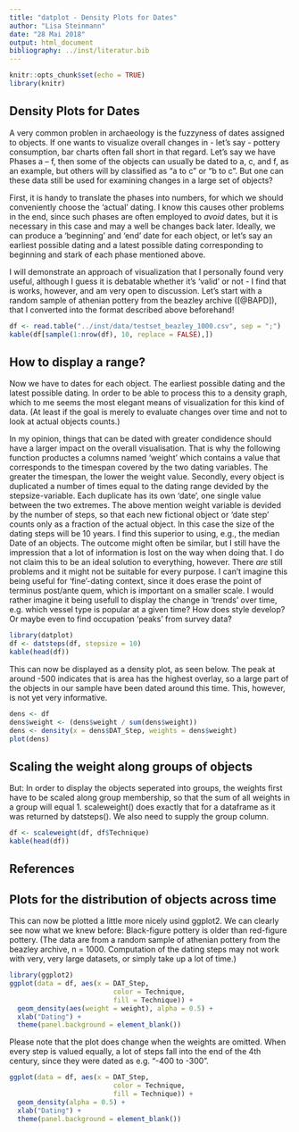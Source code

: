 ```yaml
---
title: "datplot - Density Plots for Dates"
author: "Lisa Steinmann"
date: "28 Mai 2018"
output: html_document
bibliography: ../inst/literatur.bib
---
```


```r
knitr::opts_chunk$set(echo = TRUE)
library(knitr)
```

## Density Plots for Dates

A very common problen in archaeology is the fuzzyness of dates assigned to objects. If one wants to visualize overall changes in - let's say - pottery consumption, bar charts often fall short in that regard. Let's say we have Phases a -- f, then some of the objects can usually be dated to a, c, and f, as an example, but others will by classified as "a to c" or "b to c". But one can these data still be used for examining changes in a large set of objects?

First, it is handy to translate the phases into numbers, for which we should conveniently choose the 'actual' dating. I know this causes other problems in the end, since such phases are often employed to _avoid_ dates, but it is necessary in this case and may a well be changes back later. Ideally, we can produce a 'beginning' and 'end' date for each object, or let's say an earliest possible dating and a latest possible dating corresponding to beginning and stark of each phase mentioned above. 

I will demonstrate an approach of visualization that I personally found very useful, although I guess it is debatable whether it's 'valid' or not - I find that is works, however, and am very open to discussion. Let's start with a random sample of athenian pottery from the beazley archive ([@BAPD]), that I converted into the format described above beforehand!


```r
df <- read.table("../inst/data/testset_beazley_1000.csv", sep = ";")
kable(df[sample(1:nrow(df), 10, replace = FALSE),])
```

## How to display a range?

Now we have to dates for each object. The earliest possible dating and the latest possible dating. In order to be able to process this to a density graph, which to me seems the most elegant means of visualization for this kind of data. (At least if the goal is merely to evaluate changes over time and not to look at actual objects counts.)

In my opinion, things that can be dated with greater condidence should have a larger impact on the overall visualisation. That is why the following function productes a columns named 'weight' which contains a value that corresponds to the timespan covered by the two dating variables. The greater the timespan, the lower the weight value. 
Secondly, every object is duplicated a number of times equal to the dating range devided by the stepsize-variable. Each duplicate has its own 'date', one single value between the two extremes. The above mention weight variable is devided by the number of steps, so that each new fictional object or 'date step' counts only as a fraction of the actual object. 
In this case the size of the dating steps will be 10 years. 
I find this superior to using, e.g., the median Date of an objects. The outcome might often be similar, but I still have the impression that a lot of information is lost on the way when doing that. I do not claim this to be an ideal solution to everything, however. There _are_ still problems and it might not be suitable for every purpose. I can't imagine this being useful for 'fine'-dating context, since it does erase the point of terminus post/ante quem, which is important on a smaller scale. I would rather imagine it being usefull to display the change in 'trends' over time, e.g. which vessel type is popular at a given time? How does style develop? Or maybe even to find occupation 'peaks' from survey data?

```r
library(datplot)
df <- datsteps(df, stepsize = 10)
kable(head(df))
```

This can now be displayed as a density plot, as seen below. The peak at around -500 indicates that is area has the highest overlay, so a large part of the objects in our sample have been dated around this time. This, however, is not yet very informative. 

```r
dens <- df
dens$weight <- (dens$weight / sum(dens$weight))
dens <- density(x = dens$DAT_Step, weights = dens$weight)
plot(dens)
```


## Scaling the weight along groups of objects

But: In order to display the objects seperated into groups, the weights first have to be scaled along group membership, so that the sum of all weights in a group will equal 1. scaleweight() does exactly that for a dataframe as it was returned by datsteps().
We also need to supply the group column.
```r
df <- scaleweight(df, df$Technique)
kable(head(df))
```


## References


  
## Plots for the distribution of objects across time

This can now be plotted a little more nicely usind ggplot2. We can clearly see now what we knew before: Black-figure pottery is older than red-figure pottery. (The data are from a random sample of athenian pottery from the beazley archive, n = 1000. Computation of the dating steps may not work with very, very large datasets, or simply take up a lot of time.)

```r
library(ggplot2)
ggplot(data = df, aes(x = DAT_Step, 
                          color = Technique, 
                          fill = Technique)) +
  geom_density(aes(weight = weight), alpha = 0.5) +
  xlab("Dating") +
  theme(panel.background = element_blank())
```
Please note that the plot does change when the weights are omitted. When every step is valued equally, a lot of steps fall into the end of the 4th century, since they were dated as e.g. "-400 to -300".
```r
ggplot(data = df, aes(x = DAT_Step, 
                          color = Technique, 
                          fill = Technique)) +
  geom_density(alpha = 0.5) +
  xlab("Dating") +
  theme(panel.background = element_blank())
```


